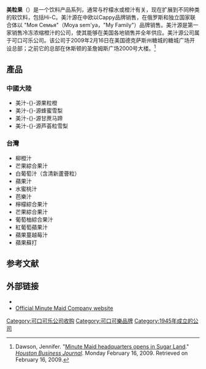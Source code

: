 {{expand english}}

{{noteTA
|T=zh-hans:美汁源;zh-hant:美粒果;zh-hk:美粒果;zh-tw:美粒果;zh-mo:美粒果;
|1=zh-hans:美汁源;zh-hant:美粒果;zh-hk:美粒果;zh-tw:美粒果;zh-mo:美粒果;
}}
{{Infobox Company 
| company_name = 美粒果公司
| company_logo = Minute Maid Logo.svg
| location = {{US}}[[得克萨斯州|得克萨斯州]][[舒格兰_(得克萨斯州)|舒格兰]]<ref name="HQOpen">Dawson, Jennifer. "[http://houston.bizjournals.com/houston/stories/2009/02/16/daily5.html Minute Maid headquarters opens in Sugar Land]." ''[[Houston_Business_Journal|Houston Business Journal]]'' ({{tsl|en|Houston Business Journal|休斯顿商业杂志}}). Monday February 16, 2009. Retrieved on February 16, 2009.</ref>
| foundation = 1945年
| key_people = J. Alexander M. Douglas, Jr. (President of North America Group of Coca-Cola)
| industry = 食品
| products = 果汁
| revenue =
| operating_income = 
| net_income = 
| num_employees =1,900<ref>[http://www.fundinguniverse.com/company-histories/The-Minute-Maid-Company-Company-History.html http://www.fundinguniverse.com/company-histories/The-Minute-Maid-Company-Company-History.html]</ref>
| parent = [[可口可樂公司|可口可樂公司]]
| subsid =
| homepage = [http://www.minutemaid.com www.minutemaid.com]
}}

'''美粒果'''（{{lang-en|Minute Maid}}）是一个饮料产品系列，通常与柠檬水或橙汁有关，现在扩展到不同种类的软饮料，包括Hi-C。美汁源在中欧以Cappy品牌销售，在俄罗斯和独立国家联合体以 "Моя Семья"（Moya sem'ya，"My Family"）品牌销售。美汁源是第一家销售冷冻浓缩橙汁的公司，使其能够在美国各地销售并全年供应。美汁源公司属于可口可乐公司。该公司于2009年2月16日在美国德克萨斯州糖城的糖城广场开设总部；之前它的总部在休斯顿的圣詹姆斯广场2000号大楼。<ref name="HQOpen">Dawson, Jennifer. "[http://houston.bizjournals.com/houston/stories/2009/02/16/daily5.html Minute Maid headquarters opens in Sugar Land]." ''[[Houston_Business_Journal|Houston Business Journal]]''. Monday February 16, 2009. Retrieved on February 16, 2009.</ref>

==產品==
===中國大陸===
*美汁-{}-源果粒橙
*美汁-{}-源蜂蜜雪梨
*美汁-{}-源甘蔗马蹄
*美汁-{}-源芦荟粒雪梨

===台灣===
*柳橙汁
*芒果綜合果汁
*白葡萄汁（含清新蘆薈粒）
*蘋果汁
*水蜜桃汁
*芭樂汁
*檸檬綜合果汁
*芒果綜合果汁
*葡萄柚綜合果汁
*紅葡萄蘋果汁
*蘋果蔓越莓汁
*蘋果蘇打

==参考文献==
<div class="references-small">
<references></references>
</div>

== 外部链接 ==
*{{Commons category-inline|Minute Maid}}
*[http://www.minutemaid.com/ Official Minute Maid Company website]

{{Coca-Cola brands}}
[[Category:可口可乐公司收购|Category:可口可乐公司收购]]
[[Category:可口可樂品牌|Category:可口可樂品牌]]
[[Category:1945年成立的公司|Category:1945年成立的公司]]